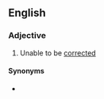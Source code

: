 ==English==

===Adjective===
{{en-adj}}
# Unable to be [[corrected]]

====Synonyms====
* {{sense|unable to be corrected}} {{l|en|incorrigible}}